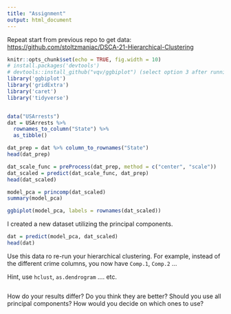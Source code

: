 ```yaml
---
title: "Assignment"
output: html_document
---
```


Repeat start from previous repo to get data: <https://github.com/stoltzmaniac/DSCA-21-Hierarchical-Clustering>
```r
knitr::opts_chunk$set(echo = TRUE, fig.width = 10)
# install.packages('devtools')
# devtools::install_github("vqv/ggbiplot") (select option 3 after running)
library('ggbiplot')
library('gridExtra')
library('caret')
library('tidyverse')


data("USArrests")
dat = USArrests %>%
  rownames_to_column("State") %>%
  as_tibble()

dat_prep = dat %>% column_to_rownames("State")
head(dat_prep)
```


```r
dat_scale_func = preProcess(dat_prep, method = c("center", "scale"))
dat_scaled = predict(dat_scale_func, dat_prep)
head(dat_scaled)
```


```r
model_pca = princomp(dat_scaled)
summary(model_pca)
```

```r
ggbiplot(model_pca, labels = rownames(dat_scaled))
```

I created a new dataset utilizing the principal components. 
```r
dat = predict(model_pca, dat_scaled)
head(dat)
```


Use this data ro re-run your hierarchical clustering. For example, instead of the different crime columns, you now have `Comp.1`, `Comp.2` ...

Hint, use `hclust`, `as.dendrogram` .... etc. 
```r

```


How do your results differ? Do you think they are better? Should you use all principal components? How would you decide on which ones to use?
